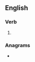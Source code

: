 ==English==

===Verb===
{{head|en|verb form}}

# {{en-third-person singular of|Mirandize}}

===Anagrams===
* {{anagrams|en|Arizmendis|zemindaris}}